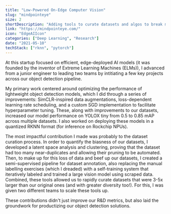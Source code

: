 ```yaml
---
title: "Low-Powered On-Edge Computer Vision"
slug: "mindpointeye"
size: 2
shortDescription: "Adding tools to curate datasets and algos to break models in months made me tech lead"
link: "https://mindpointeye.com/"
icon: "EdgeAIIcon"
categories: ["Deep Learning", "Research"]
date: "2021-05-10"
techStack: ["rknn", "pytorch"]
---
```


At this startup focused on efficient, edge-deployed AI models (it was founded by the inventor of Extreme Learning Machines (ELMs)), I advanced from a junior engineer to leading two teams by intitiating a few key projects across our object detection pipeline.

My primary work centered around optimizing the performance of lightweight object detection models, which I did through a series of improvements: SimCLR-inspired data augmentations, loss-dependent learning rate scheduling, and a custom SGD implementation to facilitate hyperparameter tuning.
These, along with improvements to our datasets, increased our model performance on YOLOX tiny from 0.5 to 0.85 mAP across multiple datasets. I also worked on deploying these models in a quantized RKNN format (for inference on Rockchip NPUs).

The most impactful contribution I made was probably to the dataset curation process. In order to quantify the biasness of our datasets, I developed a latent space analysis and clustering, proving that the dataset had too many near-duplicates and allowing their pruning to be automated. 
Then, to make up for this loss of data and beef up our datasets, I created a semi-supervised pipeline for dataset annotation, also replacing the manual labelling exercises (which I dreaded) with a self-training system that iteratively labeled and trained a large vision model using scraped data.
Combined, these tools allowed us to rapidly curate datasets that were 3-5x larger than our original ones (and with greater diversity too!). For this, I was given two different teams to scale these tools up.

These contributions didn't just improve our R&D metrics, but also laid the groundwork for productizing our object detection solutions.